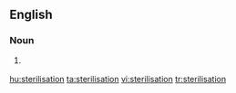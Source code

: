 ==English==

===Noun===
{{en-noun}}

# {{UK}} {{alternative spelling of|[[sterilization]]}}

[[hu:sterilisation]]
[[ta:sterilisation]]
[[vi:sterilisation]]
[[tr:sterilisation]]